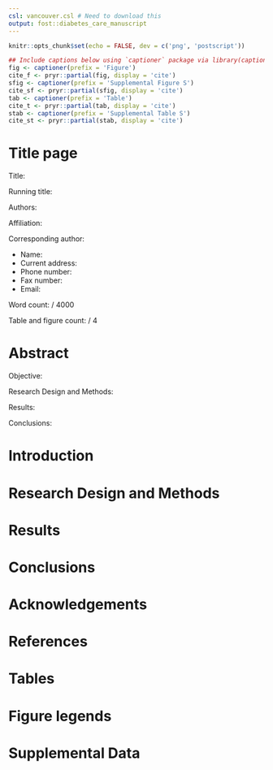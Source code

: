 ```yaml
---
csl: vancouver.csl # Need to download this
output: fost::diabetes_care_manuscript
---
```


```r
knitr::opts_chunk$set(echo = FALSE, dev = c('png', 'postscript'))
```

```r
## Include captions below using `captioner` package via library(captioner)
fig <- captioner(prefix = 'Figure')
cite_f <- pryr::partial(fig, display = 'cite')
sfig <- captioner(prefix = 'Supplemental Figure S')
cite_sf <- pryr::partial(sfig, display = 'cite')
tab <- captioner(prefix = 'Table')
cite_t <- pryr::partial(tab, display = 'cite')
stab <- captioner(prefix = 'Supplemental Table S')
cite_st <- pryr::partial(stab, display = 'cite')
```

# Title page

Title:

<!-- 47 characters + spaces -->
Running title: 

<!-- First, middle initial, last, highest academic degree -->
Authors:

<!-- During time of study. -->
Affiliation:

Corresponding author:

- Name:
- Current address:
- Phone number:
- Fax number:
- Email:

Word count: / 4000

Table and figure count: / 4

<!-- Reference limit / 40 -->

<!-- 250 words -->
# Abstract

Objective:

Research Design and Methods:

Results:

Conclusions:

<!-- Remove when submitting -->
# Introduction 

# Research Design and Methods

# Results

# Conclusions

# Acknowledgements

<!-- Acknowledgments should contain the author contributions paragraph, brief 
statements of assistance, the guarantor's name (person[s] taking responsibility 
for the contents of the article), funding/financial support, and reference to 
prior publication of the study in abstract form, where applicable. -->

# References

# Tables

<!-- Each table should be inserted on a separate page at the end of the document
with the table number, title, and legend indicated. Table legends should be
inserted below the table and should not be included inside the table. -->

# Figure legends

<!-- Figure fonts should be 8-10 points, should be standard fonts (e.g. Arial),
and should be embedded. Key information should be placed in any available white
space within the figure; if space is not available, the information should be
placed in the legend. In general, figures with multiple parts should be marked
A, B, C, etc., with a description of each panel included in the legend rather
than on the figure. Line or bar graphs or flow charts with text should be
created in black and white, not shades of gray, which are difficult to reproduce
in even tones. Best formats are TIFF, EPS, or PDF. -->

# Supplemental Data

<!-- All online-only supplementary files should be combined in one document file
whenever possible and uploaded during the submission process. The file must be
clearly labeled as “Online-Only Supplemental Material” (tables, figures, etc.).
They should be labeled as such: “Supplemental Table S1”, etc. -->
